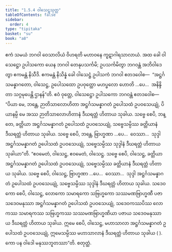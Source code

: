 ```yaml
---
title: "1.5.4 ဝါသေဋ္ဌသုတ္တ"
tableOfContents: false
sidebar:
  order: 4
type: "tipitaka"
basket: "su"
book: "a8"
---
```



<DynamicBreadcrumb />

<Division number="44" book="a8" e="ch" v="17" p="87">

<Paragraph number="426" book="a8">
ဧကံ သမယံ ဘဂဝါ ဝေသာလိယံ ဝိဟရတိ မဟာဝနေ ကူဋာဂါရသာလာယံ. အထ ခေါ ဝါသေဋ္ဌော ဥပါသကော ယေန ဘဂဝါ တေနုပသင်္ကမိ; ဥပသင်္ကမိတွာ ဘဂဝန္တံ အဘိဝါဒေတွာ ဧကမန္တံ နိသီဒိ. ဧကမန္တံ နိသိန္နံ ခေါ ဝါသေဋ္ဌံ ဥပါသကံ ဘဂဝါ ဧတဒဝေါစ—  “အဋ္ဌင်္ဂသမန္နာဂတော, ဝါသေဋ္ဌ, ဥပေါသထော ဥပဝုတ္ထော မဟပ္ဖလော ဟောတိ …ပေ…  အနိန္ဒိတာ သဂ္ဂမုပေန္တိ ဌာနန်”တိ.
</Paragraph>

<Paragraph number="427" book="a8">
ဧဝံ ဝုတ္တေ, ဝါသေဋ္ဌော ဥပါသကော ဘဂဝန္တံ ဧတဒဝေါစ—  “ပိယာ မေ, ဘန္တေ, ဉာတိသာလောဟိတာ အဋ္ဌင်္ဂသမန္နာဂတံ ဥပေါသထံ ဥပဝသေယျုံ, ပိယာနမ္ပိ မေ အဿ ဉာတိသာလောဟိတာနံ ဒီဃရတ္တံ ဟိတာယ သုခါယ. သဗ္ဗေ စေပိ, ဘန္တေ, ခတ္တိယာ အဋ္ဌင်္ဂသမန္နာဂတံ ဥပေါသထံ ဥပဝသေယျုံ, သဗ္ဗေသမ္ပိဿ ခတ္တိယာနံ ဒီဃရတ္တံ ဟိတာယ သုခါယ. သဗ္ဗေ စေပိ, ဘန္တေ, ဗြာဟ္မဏာ …ပေ…  ဝေဿာ…  သုဒ္ဒါ အဋ္ဌင်္ဂသမန္နာဂတံ ဥပေါသထံ ဥပဝသေယျုံ, သဗ္ဗေသမ္ပိဿ သုဒ္ဒါနံ ဒီဃရတ္တံ ဟိတာယ သုခါယာ”တိ.
</Paragraph>

<Paragraph number="428" book="a8">
“ဧဝမေတံ, ဝါသေဋ္ဌ, ဧဝမေတံ, ဝါသေဋ္ဌ. သဗ္ဗေ စေပိ, ဝါသေဋ္ဌ, ခတ္တိယာ အဋ္ဌင်္ဂသမန္နာဂတံ ဥပေါသထံ ဥပဝသေယျုံ, သဗ္ဗေသမ္ပိဿ ခတ္တိယာနံ ဒီဃရတ္တံ ဟိတာယ သုခါယ. သဗ္ဗေ စေပိ, ဝါသေဋ္ဌ, ဗြာဟ္မဏာ …ပေ…  ဝေဿာ…  သုဒ္ဒါ အဋ္ဌင်္ဂသမန္နာဂတံ ဥပေါသထံ ဥပဝသေယျုံ, သဗ္ဗေသမ္ပိဿ သုဒ္ဒါနံ ဒီဃရတ္တံ ဟိတာယ သုခါယ. သဒေဝကော စေပိ, ဝါသေဋ္ဌ, လောကော သမာရကော သဗြဟ္မကော သဿမဏဗြာဟ္မဏီ ပဇာ သဒေဝမနုဿာ အဋ္ဌင်္ဂသမန္နာဂတံ ဥပေါသထံ ဥပဝသေယျုံ, သဒေဝကဿပိဿ လောကဿ သမာရကဿ သဗြဟ္မကဿ သဿမဏဗြာဟ္မဏိယာ ပဇာယ သဒေဝမနုဿာယ ဒီဃရတ္တံ ဟိတာယ သုခါယ. ဣမေ စေပိ, ဝါသေဋ္ဌ, မဟာသာလာ အဋ္ဌင်္ဂသမန္နာဂတံ ဥပေါသထံ ဥပဝသေယျုံ, ဣမေသမ္ပိဿ မဟာသာလာနံ ဒီဃရတ္တံ ဟိတာယ သုခါယ ( ). ကော ပန ဝါဒေါ မနုဿဘူတဿာ”တိ.

</Paragraph>
</Division>

<Paragraph number="429" type="center" book="a8">
စတုတ္ထံ.
</Paragraph>